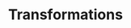 ---
title: 'Transformations'
description: 'Learn how to create and manage transformations for your data'
---